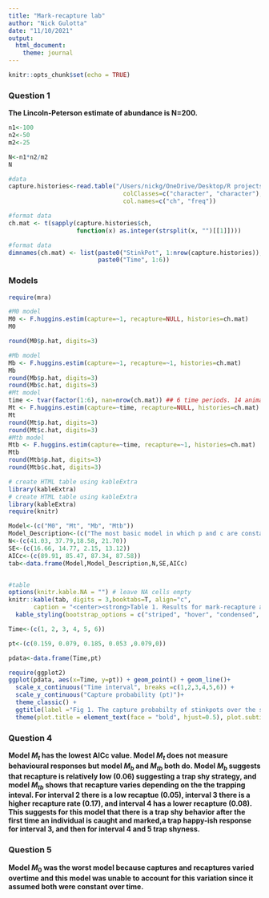 ```yaml
---
title: "Mark-recapture lab"
author: "Nick Gulotta"
date: "11/10/2021"
output:
  html_document:
    theme: journal
---
```



```r
knitr::opts_chunk$set(echo = TRUE)
```

### **Question 1**
**The Lincoln-Peterson estimate of abundance is N=200.**

```r
n1<-100
n2<-50
m2<-25

N<-n1*n2/m2
N
```


```r
#data
capture.histories<-read.table("/Users/nickg/OneDrive/Desktop/R projects/Population-dynamics-FANR/data/CH-SO-Andy07.inp", sep=" ",
                                colClasses=c("character", "character"),
                                col.names=c("ch", "freq"))

#format data
ch.mat <- t(sapply(capture.histories$ch,
                   function(x) as.integer(strsplit(x, "")[[1]])))

#format data
dimnames(ch.mat) <- list(paste0("StinkPot", 1:nrow(capture.histories)),
                         paste0("Time", 1:6))
```

### **Models**

```r
require(mra)

#M0 model
M0 <- F.huggins.estim(capture=~1, recapture=NULL, histories=ch.mat)
M0

round(M0$p.hat, digits=3)

#Mb model
Mb <- F.huggins.estim(capture=~1, recapture=~1, histories=ch.mat)
Mb
round(Mb$p.hat, digits=3)
round(Mb$c.hat, digits=3)                      
#Mt model                      
time <- tvar(factor(1:6), nan=nrow(ch.mat)) ## 6 time periods. 14 animals.
Mt <- F.huggins.estim(capture=~time, recapture=NULL, histories=ch.mat)
Mt
round(Mt$p.hat, digits=3)
round(Mt$c.hat, digits=3)                 
#Mtb model                    
Mtb <- F.huggins.estim(capture=~time, recapture=~1, histories=ch.mat)
Mtb
round(Mtb$p.hat, digits=3)
round(Mtb$c.hat, digits=3)

```

```r
# create HTML table using kableExtra
library(kableExtra)
# create HTML table using kableExtra
library(kableExtra)
require(knitr)

Model<-(c("M0", "Mt", "Mb", "Mtb"))
Model_Description<-(c("The most basic model in which p and c are constant", "p differs among sampling occasions and pt = ct", "Behavioral response model in which p and c differ.", "Combination of models Mt and Mb"))
N<-(c(41.03, 37.79,18.58, 21.70))
SE<-(c(16.66, 14.77, 2.15, 13.12))
AICc<-(c(89.91, 85.47, 87.34, 87.58))
tab<-data.frame(Model,Model_Description,N,SE,AICc)


#table 
options(knitr.kable.NA = "") # leave NA cells empty
knitr::kable(tab, digits = 3,booktabs=T, align="c",
       caption = "<center><strong>Table 1. Results for mark-recapture analysis for stink pots.</strong></center>")%>%
  kable_styling(bootstrap_options = c("striped", "hover", "condensed", "bordered"))
```

```r
Time<-(c(1, 2, 3, 4, 5, 6))

pt<-(c(0.159, 0.079, 0.185, 0.053 ,0.079,0))

pdata<-data.frame(Time,pt)

require(ggplot2)
ggplot(pdata, aes(x=Time, y=pt)) + geom_point() + geom_line()+
  scale_x_continuous("Time interval", breaks =c(1,2,3,4,5,6)) +
  scale_y_continuous("Capture probability (pt)")+
  theme_classic() +
  ggtitle(label ="Fig 1. The capture probabilty of stinkpots over the season.")+
  theme(plot.title = element_text(face = "bold", hjust=0.5), plot.subtitle=element_text(hjust=0.5))

```


### **Question 4**

**Model $M_t$ has the lowest AICc value. Model $M_t$ does not measure behavioural responses but model $M_b$ and $M_{tb}$ both do. Model $M_b$ suggests that recapture is relatively low (0.06) suggesting a trap shy strategy, and model $M_{tb}$ shows that recapture varies depending on the the trapping inteval. For interval 2 there is a low recaptue (0.05), interval 3 there is a higher recapture rate (0.17), and interval 4 has a lower recapture (0.08). This suggests for this model that there is a trap shy behavior after the first time an individual is caught and marked,a trap happy-ish response for interval 3, and then for interval 4 and 5 trap shyness.  **

### **Question 5**

**Model $M_0$ was the worst model because captures and recaptures varied overtime and this model was unable to account for this variation since it assumed both were constant over time. **